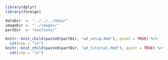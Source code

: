 ```{r, include = FALSE}
library(dplyr)
library(foreign)

dataDir  <- "../../../data/"
imageDir <- "../images/"
partDir  <- "sections/"
```

```{r, echo = FALSE, message = FALSE, warning = FALSE, results = "asis"}
knitr::knit_child(paste0(partDir, "w0_setup.Rmd"), quiet = TRUE) %>%
  cat(sep = "\n")
knitr::knit_child(paste0(partDir, "w0_tutorial.Rmd"), quiet = TRUE) %>%
  cat(sep = "\n")
```
